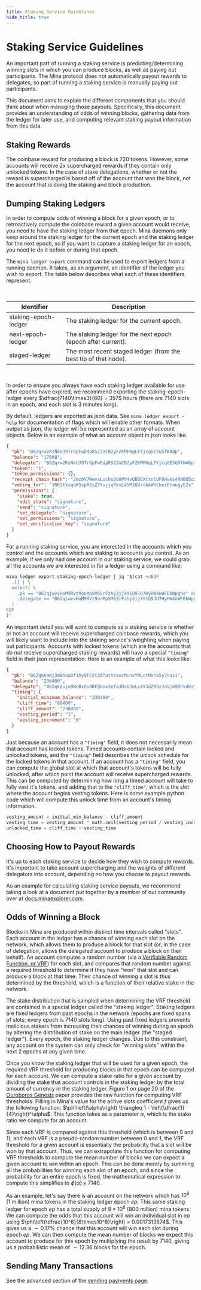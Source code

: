 ```yaml
---
title: Staking Service Guidelines
hide_title: true
---
```


# Staking Service Guidelines

An important part of running a staking service is predicting/determining winning slots in which you can produce blocks, as well as paying out participants. The Mina protocol does not automatically payout rewards to delegates, so part of running a staking service is manually paying out participants.

This document aims to explain the different components that you should think about when managing those payouts. Specifically, this document provides an understanding of odds of winning blocks, gathering data from the ledger for later use, and computing relevant staking payout information from this data.

## Staking Rewards

The coinbase reward for producing a block is 720 tokens. However, some accounts will receive 2x supercharged rewards if they contain only unlocked tokens. In the case of stake delegations, whether or not the reward is supercharged is based off of the account that won the block, not the account that is doing the staking and block production.

## Dumping Staking Ledgers

In order to compute odds of winning a block for a given epoch, or to retroactively compute the coinbase reward a given account would receive, you need to have the staking ledger from that epoch. Mina daemons only keep around the staking ledger for the current epoch and the staking ledger for the next epoch, so if you want to capture a staking ledger for an epoch, you need to do it before or during that epoch.

The `mina ledger export` command can be used to export ledgers from a running daemon. It takes, as an argument, an identifier of the ledger you wish to export. The table below describes what each of these identifiers represent.

<br />

| Identifier           | Description                                                     |
|----------------------|-----------------------------------------------------------------|
| staking-epoch-ledger | The staking ledger for the current epoch.                       |
| next-epoch-ledger    | The staking ledger for the next epoch (epoch after current).    |
| staged-ledger        | The most recent staged ledger (from the best tip of that node). |

<br />

In order to ensure you always have each staking ledger available for use after epochs have expired, we recommend exporting the staking-epoch-ledger every $\dfrac{7140\times3}{60} = 357$ hours (there are $7140$ slots in an epoch, and each slot is $3$ minutes long).

By default, ledgers are exported as json data. See `mina ledger export -help` for documentation of flags which will enable other formats. When output as json, the ledger will be represented as an array of account objects. Below is an example of what an account object in json looks like.

```json
{
  "pk": "B62qrwZRsNkU39TrGpFwDdpRS2JaCB2yFZKMFNqLFYjcqGE5G5fWA8p",
  "balance": "17000",
  "delegate": "B62qrwZRsNkU39TrGpFwDdpRS2JaCB2yFZKMFNqLFYjcqGE5G5fWA8p",
  "token": "1",
  "token_permissions": {},
  "receipt_chain_hash": "2mzbV7WevxLuchs2dAMY4vQBS6XttnCUF8Hvks4XNBQ5qiSGGBQe",
  "voting_for": "3NK2tkzqqK5spR2sZ7tujjqPksL45M3UUrcA4WhCkeiPtnugyE2x",
  "permissions": {
    "stake": true,
    "edit_state": "signature",
    "send": "signature",
    "set_delegate": "signature",
    "set_permissions": "signature",
    "set_verification_key": "signature"
  }
}
```

For a running staking service, you are interested in the accounts which you control and the accounts which are staking to accounts you control. As an example, if we only had one account in our staking service, we could grab all the accounts we are interested in for a ledger using a command like:

```sh
mina ledger export staking-epoch-ledger | jq "$(cat <<EOF
  .[] | \
  select( \
    .pk == "B62qjwvvHoM9RVt9onMpSMS5rFzhy3jjXY1Q9JU7HyHW4oWFEbWpghe" or \
    .delegate == "B62qjwvvHoM9RVt9onMpSMS5rFzhy3jjXY1Q9JU7HyHW4oWFEbWpghe" \
  )
EOF
)"
```

An important detail you will want to compute as a staking service is whether or not an account will receive supercharged coinbase rewards, which you will likely want to include into the staking service's weighting when paying out participants. Accounts with locked tokens (which are the accounts that *do not* receive supercharged staking rewards) will have a special `"timing"` field in their json representation. Here is an example of what this looks like:

```json
{
  "pk": "B62qmVHmj3mNhouDf1hyQFCSt3ATuttrxozMunxYMLctMvnk5y7nas1",
  "balance": "230400",
  "delegate": "B62qk2ujo9BoBxCs9BFQUsv3efaJDzbJeLs4YJdZMJzJoVj69ShVdKs",
  "timing": {
    "initial_minimum_balance": "230400",
    "cliff_time": "86400",
    "cliff_amount": "230400",
    "vesting_period": "1",
    "vesting_increment": "0"
  }
}
```

Just because an account has a `"timing"` field, it does not necessarily mean that account has locked tokens. Timed accounts contain locked and unlocked tokens, and the `"timing"` field describes the unlock schedule for the locked tokens in that account. If an account has a `"timing"` field, you can compute the global slot at which that account's tokens will be fully unlocked, after which point the account will receive supercharged rewards. This can be computed by determining how long a timed account will take to fully vest it's tokens, and adding that to the `"cliff_time"`, which is the slot where the account begins vesting tokens. Here is some example python code which will compute this unlock time from an account's timing information.

```python
vesting_amount = initial_min_balance - cliff_amount
vesting_time = vesting_amount * math.ceil(vesting_period / vesting_increment)
unlocked_time = cliff_time + vesting_time
```

## Choosing How to Payout Rewards

It's up to each staking service to decide how they wish to compute rewards. It's important to take account supercharging and the weights of different delegators into account, depending no how you choose to payout rewards.

As an example for calculating staking service payouts, we recommend taking a look at a document put together by a member of our community over at [docs.minaexplorer.com](https://docs.minaexplorer.com/minaexplorer/calculating-payments).

## Odds of Winning a Block

Blocks in Mina are produced within distinct time intervals called "slots". Each account in the ledger has a chance of winning each slot on the network, which allows them to produce a block for that slot (or, in the case of delegation, allows the delegated account to produce a block on their behalf). An account computes a random number (via a [Verifiable Random Function, or VRF](../glossary#vrf)) for each slot, and compares that random number against a required threshold to determine if they have "won" that slot and can produce a block at that time. Their chance of winning a slot is thus determined by the threshold, which is a function of their relative stake in the network.

The stake distribution that is sampled when determining the VRF threshold are contained in a special ledger called the "staking ledger". Staking ledgers are fixed ledgers from past epochs in the network (epochs are fixed spans of slots; every epoch is 7140 slots long). Using past fixed ledgers prevents malicious stakers from increasing their chances of winning during an epoch by altering the distribution of stake on the main ledger (the "staged ledger"). Every epoch, the staking ledger changes. Due to this constraint, any account on the system can only check for "winning slots" within the next 2 epochs at any given time.

Once you know the staking ledger that will be used for a given epoch, the required VRF threshold for producing blocks in that epoch can be computed for each account. We can compute a stake ratio for a given account by dividing the stake that account controls in the staking ledger by the total amount of currency in the staking ledger. Figure 1 on page 20 of the [Ouroboros Genesis](https://eprint.iacr.org/2018/378.pdf) paper provides the raw function for computing VRF thresholds. Filling in Mina's value for the active slots coefficient $f$ gives us the following function: $\phi\left(\alpha\right) \triangleq 1 - \left(\dfrac{1}{4}\right)^\alpha$. This function takes as a parameter $\alpha$, which is the stake ratio we compute for an account.

Since each VRF is compared against this threshold (which is between 0 and 1), and each VRF is a pseudo-random number between 0 and 1, the VRF threshold for a given account is essentially the probability that a slot will be won by that account. Thus, we can extrapolate this function for computing VRF thresholds to compute the mean number of blocks we can expect a given account to win within an epoch. This can be done merely by summing all the probabilities for winning each slot of an epoch, and since the probability for an entire epoch is fixed, the mathematical expression to compute this simplifies to $\phi\left(\alpha\right)\times7140$.

As an example, let's say there is an account on the network which has $10^6$ (1 million) mina tokens in the staking ledger epoch $ep$. This same staking ledger for epoch $ep$ has a total supply of $8\times10^8$ (800 million) mina tokens. We can compute the odds that this account will win an individual slot in $ep$ using $\phi\left(\dfrac{10^6}{8\times10^8}\right) = 0.0017313674$. This gives us a $\sim0.17\%$ chance that this account will win each slot during epoch $ep$. We can then compute the mean number of blocks we expect this account to produce for this epoch by multiplying the result by $7140$, giving us a probabilistic mean of $\sim12.36$ blocks for the epoch.

## Sending Many Transactions

See the advanced section of the [sending payments page](sending-a-payment).
